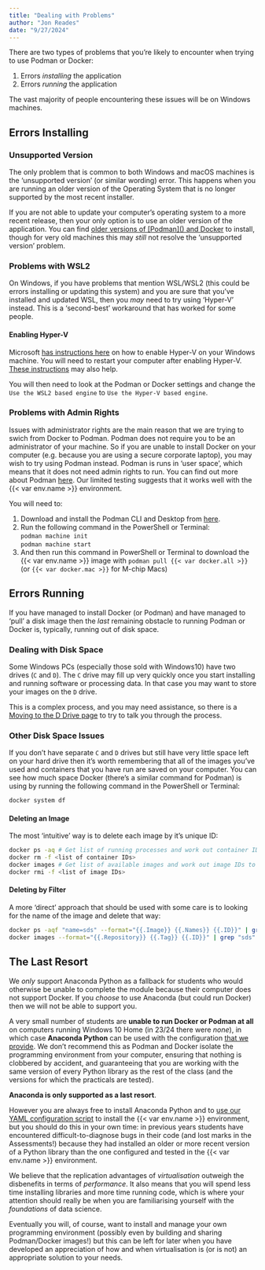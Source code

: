 ```yaml
---
title: "Dealing with Problems"
author: "Jon Reades"
date: "9/27/2024"
---
```


There are two types of problems that you're likely to encounter when trying to use Podman or Docker:

1. Errors *installing* the application
2. Errors *running* the application

The vast majority of people encountering these issues will be on Windows machines. 

## Errors Installing

### Unsupported Version

The only problem that is common to both Windows and macOS machines is the 'unsupported version' (or similar wording) error. This happens when you are running an older version of the Operating System that is no longer supported by the most recent installer. 

If you are not able to update your computer's operating system to a more recent release, then your only option is to use an older version of the application. You can find [older versions of [Podman]() and Docker](https://docs.docker.com/desktop/release-notes/) to install, though for very old machines this may *still* not resolve the 'unsupported version' problem.

### Problems with WSL2

On Windows, if you have problems that mention WSL/WSL2 (this could be errors installing or updating this system) and you are sure that you've installed and updated WSL, then you *may* need to try using 'Hyper-V' instead. This is a 'second-best' workaround that has worked for some people.

#### Enabling Hyper-V

Microsoft [has instructions here](https://docs.microsoft.com/en-us/virtualization/hyper-v-on-windows/quick-start/enable-hyper-v) on how to enable Hyper-V on your Windows machine. You will need to restart your computer after enabling Hyper-V. [These instructions](https://techcommunity.microsoft.com/t5/educator-developer-blog/step-by-step-enabling-hyper-v-for-use-on-windows-11/ba-p/3745905) may also help.

You will then need to look at the Podman or Docker settings and change the `Use the WSL2 based engine` to `Use the Hyper-V based engine`.

### Problems with Admin Rights

Issues with administrator rights are the main reason that we are trying to swich from Docker to Podman. Podman does not require you to be an administrator of your machine. So if you are unable to install Docker on your computer (e.g. because you are using a secure corporate laptop), you may wish to try using Podman instead. Podman is runs in 'user space', which means that it does not need admin rights to run. You can find out more about Podman [here](https://podman.io/). Our limited testing suggests that it works well with the {{< var env.name >}} environment. 

You will need to:

1. Download and install the Podman CLI and Desktop from [here](https://podman.io/).
2. Run the following command in the PowerShell or Terminal:<br />
`podman machine init`<br />`podman machine start`
1. And then run this command in PowerShell or Terminal to download the {{< var env.name >}} image with `podman pull {{< var docker.all >}}` (or `{{< var docker.mac >}}` for M-chip Macs)

## Errors Running 

If you have managed to install Docker (or Podman) and have managed to 'pull' a disk image then the *last* remaining obstacle to running Podman or Docker is, typically, running out of disk space.

### Dealing with Disk Space

Some Windows PCs (especially those sold with Windows10) have two drives (`C` and `D`). The `C` drive may fill up very quickly once you start installing and running software or processing data. In that case you may want to store your images on the `D` drive. 

This is a complex process, and you may need assistance, so there is a [Moving to the D Drive page](../docker/moving_to_d.qmd) to try to talk you through the process.

### Other Disk Space Issues

If you don't have separate `C` and `D` drives but still have very little space left on your hard drive then it's worth remembering that all of the images you've used  and containers that you have run are saved on your computer. You can see how much space Docker (there's a similar command for Podman) is using by running the following command in the PowerShell or Terminal:

```bash
docker system df
```

#### Deleting an Image

The most 'intuitive' way is to delete each image by it's unique ID:

```bash
docker ps -aq # Get list of running processes and work out container IDs to remove
docker rm -f <list of container IDs>
docker images # Get list of available images and work out image IDs to remove
docker rmi -f <list of image IDs>
```

#### Deleting by Filter

A more 'direct' approach that should be used with some care is to looking for the name of the image and delete that way:

```bash
docker ps -aqf "name=sds" --format="{{.Image}} {{.Names}} {{.ID}}" | grep "{{< var env.year >}}" | cut -d' ' -f3 | xargs docker rm -f
docker images --format="{{.Repository}} {{.Tag}} {{.ID}}" | grep "sds" | cut -d' ' -f3 | xargs docker rmi
```

## The Last Resort

::: {.callout-warning}

We *only* support Anaconda Python as a fallback for students who would otherwise be unable to complete the module because their computer does not support Docker. If you *choose* to use Anaconda (but could run Docker) then we will not be able to support you.

:::

A very small number of students are **unable to run Docker or Podman at all** on computers running Windows 10 Home (in 23/24 there were *none*), in which case **Anaconda Python** can be used with the configuration [that we provide](../conda/index.qmd). We don't recommend this as Podman and Docker isolate the programming environment from your computer, ensuring that nothing is clobbered by accident, and guaranteeing that you are working with the same version of every Python library as the rest of the class (and the versions for which the practicals are tested). 

**Anaconda is only supported as a last resort**.

However you are always free to install Anaconda Python and to [use our YAML configuration script](https://jreades.github.io/sds-env/) to install the {{< var env.name >}} environment, but you should do this in your own time: in previous years students have encountered difficult-to-diagnose bugs in their code (and lost marks in the Assessments!) because they had installed an older or more recent version of a Python library than the one configured and tested in the {{< var env.name >}} environment.

We believe that the replication advantages of *virtualisation* outweigh the disbenefits in terms of *performance*. It also means that you will spend less time installing libraries and more time running code, which is where your attention should really be when you are familiarising yourself with the *foundations* of data science. 

Eventually you will, of course, want to install and manage your own programming environment (possibly even by building and sharing Podman/Docker images!) but this can be left for later when you have developed an appreciation of how and when virtualisation is (or is not) an appropriate solution to your needs.
